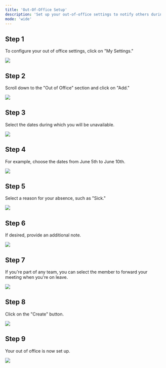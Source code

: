 ```yaml
---
title: 'Out-Of-Office Setup'
description: 'Set up your out-of-office settings to notify others during your absence.'
mode: 'wide'
---
```


## Step 1

To configure your out of office settings, click on "My Settings."

<Frame><img src="/images/out_of_office/image1.jpg" /></Frame>

## Step 2

Scroll down to the "Out of Office" section and click on "Add."

<Frame><img src="/images/out_of_office/image2.jpg" /></Frame>

## Step 3

Select the dates during which you will be unavailable.

<Frame><img src="/images/out_of_office/image3.webp" /></Frame>

## Step 4

For example, choose the dates from June 5th to June 10th.

<Frame><img src="/images/out_of_office/image4.webp" /></Frame>

## Step 5

Select a reason for your absence, such as "Sick."

<Frame><img src="/images/out_of_office/image55.webp" /></Frame>

## Step 6

If desired, provide an additional note.

<Frame><img src="/images/out_of_office/img6.webp" /></Frame>

## Step 7

If you're part of any team, you can select the member to forward your meeting when you're on leave.

<Frame><img src="/images/out_of_office/img7.webp" /></Frame>

## Step 8

Click on the "Create" button.

<Frame><img src="/images/out_of_office/create.webp" /></Frame>

## Step 9

Your out of office is now set up.

<Frame><img src="/images/out_of_office/img8.webp" /></Frame>

